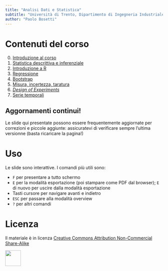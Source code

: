 ```yaml
---
title: "Analisi Dati e Statistica"
subtitle: "Università di Trento, Dipartimento di Ingegneria Industriale"
author: "Paolo Bosetti"
---
```


# Contenuti del corso

0.  [Introduzione al corso](0-intro){target="_blank"}
1.  [Statistica descrittiva e inferenziale](1-statistica){target="_blank"}
2.  [Introduzione a R](2-R-intro){target="_blank"}
3.  [Regressione](3-regressione){target="_blank"}
4.  [Bootstrap](4-bootstrap){target="_blank"}
5.  [Misura, incertezza, taratura](5-misura){target="\"_blank"}
6.  [*Design of Experiments*](6-DoE){target="\"_blank"}
7.  [Serie temporali](7-serie_temporali){target="_blank"}


:::callout-important
## Aggornamenti continui!

Le slide qui presentate possono essere frequentemente aggiornate per correzioni e piccole aggiunte: assicuratevi di verificare sempre l'ultima versionne (basta ricaricare la pagina!)
:::


# Uso

Le slide sono interattive. I comandi più utili sono:

-   `F` per presentare a tutto schermo
-   `E` per la modalità esportazione (poi stampare come PDF dal browser); `E` di nuovo per uscire dalla modalità esportazione
-   Tasti cursore per navigare avanti e indietro
-   `ESC` per passare alla modalità overview
-   `?` per altri comandi

# Licenza

Il materiale è in licenza [Creative Commons Attribution Non-Commercial Share-Alike](https://creativecommons.org/licenses/by-nc-sa/4.0/)

![](http://mirrors.creativecommons.org/presskit/buttons/88x31/png/by-nc-sa.eu.png){height="50"}
